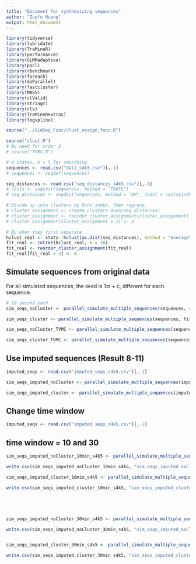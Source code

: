 ```yaml
---
title: "Document for synthesizing sequences"
author: "Zuofu Huang"
output: html_document
---
```


```r
library(tidyverse)
library(lubridate)
library(TraMineR)
library(performance)
library(GLMMadaptive)
library(pscl)
library(rbenchmark)
library(foreach)
library(doParallel)
library(fastcluster)
library(MASS)
library(clValid)
library(stringr)
library(clv)
library(TraMineRextras)
library(logspline)
```

```r
source("../SimSeq_Func/clust_assign_func.R")

source("clust.R")
# No need for order 2
# source("TVMC.R")
```

```r
# 4 states, k = 5 for smoothing
sequences <- read.csv("dat2_s4k5.csv")[,-1]
# sequences <- seqdef(sequences)

seq_distances <- read.csv("seq_distances_s4k5.csv")[,-1]
# costs <- seqcost(sequences, method = "TRATE")
# seq_distances <- seqdist(sequences, method = "OM", indel = costs$indel, sm = costs$sm)

# Divide up into clusters by Dunn index, then regroup.
# cluster_assignment <- create_clusters_Dunn(seq_distances)
# cluster_assignment <- reorder_cluster_assignment(cluster_assignment)
# cluster_assignment[cluster_assignment > 2] <- 3

# By when they first separate
hclust_real <- stats::hclust(as.dist(seq_distances), method = "average")
fit_real <- cutree(hclust_real, k = 30)
fit_real <- reorder_cluster_assignment(fit_real)
fit_real[fit_real > 3] <- 4
```


## Simulate sequences from original data

For all simulated sequences, the seed is 1:n + c, different for each sequence.

```r
# 10 second each
sim_seqs_noCluster <- parallel_simulate_multiple_sequences(sequences, rep(1,2000), n = 2000, seeds = 1:2000)

sim_seqs_cluster <- parallel_simulate_multiple_sequences(sequences, fit_real, n = 2000, seeds = 1:2000 + 2000*1)
```


```r
sim_seqs_noCluster_TVMC <- parallel_simulate_multiple_sequences(sequences, rep(1, 2000), n = 2000, seeds = 1:2000 + 2000*4)

sim_seqs_cluster_TVMC <- parallel_simulate_multiple_sequences(sequences, fit_real, n = 2000, seeds = 1:2000 + 2000*5)
```



## Use imputed sequences (Result 8-11)

```r
imputed_seqs <- read.csv("imputed_seqs_s4k5.csv")[,-1]
```


```r
sim_seqs_imputed_noCluster <- parallel_simulate_multiple_sequences(imputed_seqs, rep(1,2000), n = 2000, seeds = 1:2000 + 2000*10)

sim_seqs_imputed_cluster <- parallel_simulate_multiple_sequences(imputed_seqs, fit_real, n = 2000, seeds = 1:2000 + 2000*11)
```



## Change time window

```r
imputed_seqs <- read.csv("imputed_seqs_s4k5.csv")[,-1]
```

## time window = 10 and 30

```r
sim_seqs_imputed_noCluster_10min_s4k5 <- parallel_simulate_multiple_sequences(imputed_seqs, rep(1,2000), n = 2000, seeds = 1:2000 + 2000*51, margin = 10)

write.csv(sim_seqs_imputed_noCluster_10min_s4k5, "sim_seqs_imputed_noCluster_10min_s4k5.csv")

sim_seqs_imputed_cluster_10min_s4k5 <- parallel_simulate_multiple_sequences(imputed_seqs, fit_real, n = 2000, seeds = 1:2000 + 2000*52, margin = 10)

write.csv(sim_seqs_imputed_cluster_10min_s4k5, "sim_seqs_imputed_cluster_10min_s4k5.csv")





sim_seqs_imputed_noCluster_30min_s4k5 <- parallel_simulate_multiple_sequences(imputed_seqs, rep(1,2000), n = 2000, seeds = 1:2000 + 2000*53, margin = 30)

write.csv(sim_seqs_imputed_noCluster_30min_s4k5, "sim_seqs_imputed_noCluster_30min_s4k5.csv")


sim_seqs_imputed_cluster_30min_s4k5 <- parallel_simulate_multiple_sequences(imputed_seqs, fit_real, n = 2000, seeds = 1:2000 + 2000*54, margin = 30)

write.csv(sim_seqs_imputed_cluster_30min_s4k5, "sim_seqs_imputed_cluster_30min_s4k5.csv")
```




